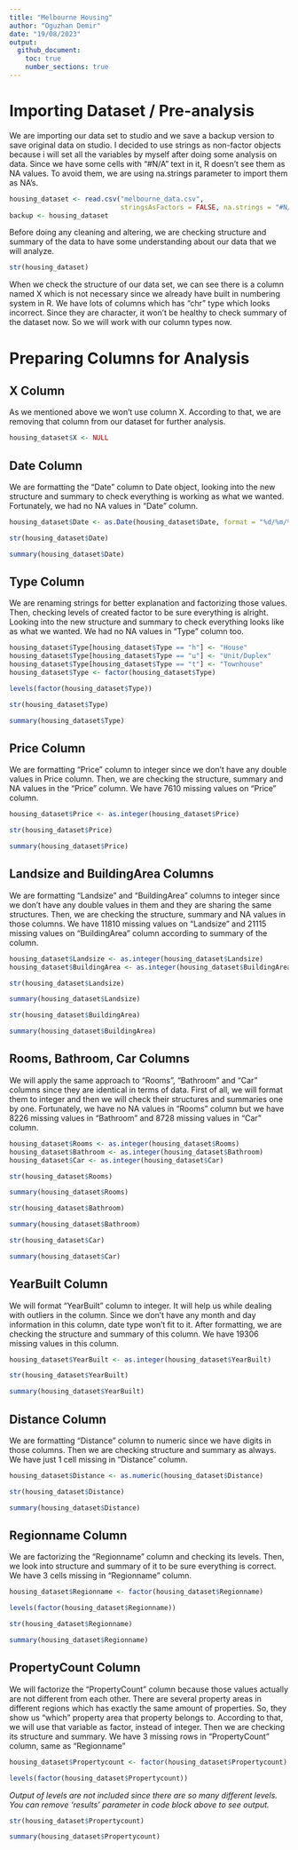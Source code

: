 ```yaml
---
title: "Melbourne Housing"
author: "Oguzhan Demir"
date: "19/08/2023"
output: 
  github_document:
    toc: true
    number_sections: true
---
```


# Importing Dataset / Pre-analysis

We are importing our data set to studio and we save a backup version to save original data on studio. I decided to use strings as non-factor objects because i will set all the variables by myself after doing some analysis on data. Since we have some cells with “#N/A” text in it, R doesn’t see them as NA values. To avoid them, we are using na.strings parameter to import them as NA’s.

```r
housing_dataset <- read.csv("melbourne_data.csv",
                            stringsAsFactors = FALSE, na.strings = "#N/A")
backup <- housing_dataset
```

Before doing any cleaning and altering, we are checking structure and summary of the data to have some understanding about our data that we will analyze.


```r
str(housing_dataset)
```

When we check the structure of our data set, we can see there is a column named X which is not necessary since we already have built in numbering system in R. We have lots of columns which has “chr” type which looks incorrect. Since they are character, it won’t be healthy to check summary of the dataset now. So we will work with our column types now.

# Preparing Columns for Analysis

## X Column

As we mentioned above we won’t use column X. According to that, we are removing that column from our dataset for further analysis.

```r
housing_dataset$X <- NULL
```

## Date Column

We are formatting the “Date” column to Date object, looking into the new structure and summary to check everything is working as what we wanted. Fortunately, we had no NA values in “Date” column.

```r
housing_dataset$Date <- as.Date(housing_dataset$Date, format = "%d/%m/%Y")
```

```r
str(housing_dataset$Date)
```

```r
summary(housing_dataset$Date)
```

## Type Column

We are renaming strings for better explanation and factorizing those values. Then, checking levels of created factor to be sure everything is alright. Looking into the new structure and summary to check everything looks like as what we wanted. We had no NA values in “Type” column too.

```r
housing_dataset$Type[housing_dataset$Type == "h"] <- "House"
housing_dataset$Type[housing_dataset$Type == "u"] <- "Unit/Duplex"
housing_dataset$Type[housing_dataset$Type == "t"] <- "Townhouse"
housing_dataset$Type <- factor(housing_dataset$Type)
```

```r
levels(factor(housing_dataset$Type))
```

```r
str(housing_dataset$Type)
```

```r
summary(housing_dataset$Type)
```

## Price Column

We are formatting “Price” column to integer since we don’t have any double values in Price column. Then, we are checking the structure, summary and NA values in the “Price” column. We have 7610 missing values on “Price” column.

```r
housing_dataset$Price <- as.integer(housing_dataset$Price)
```

```r
str(housing_dataset$Price)
```

```r
summary(housing_dataset$Price)
```

## Landsize and BuildingArea Columns

We are formatting “Landsize” and “BuildingArea” columns to integer since we don’t have any double values in them and they are sharing the same structures. Then, we are checking the structure, summary and NA values in those columns. We have 11810 missing values on “Landsize” and 21115 missing values on “BuildingArea” column according to summary of the column.

```r
housing_dataset$Landsize <- as.integer(housing_dataset$Landsize)
housing_dataset$BuildingArea <- as.integer(housing_dataset$BuildingArea)
```

```r
str(housing_dataset$Landsize)
```

```r
summary(housing_dataset$Landsize)
```

```r
str(housing_dataset$BuildingArea)
```

```r
summary(housing_dataset$BuildingArea)
```

## Rooms, Bathroom, Car Columns

We will apply the same approach to “Rooms”, “Bathroom” and “Car” columns since they are identical in terms of data. First of all, we will format them to integer and then we will check their structures and summaries one by one. Fortunately, we have no NA values in “Rooms” column but we have 8226 missing values in “Bathroom” and 8728 missing values in “Car” column.

```r
housing_dataset$Rooms <- as.integer(housing_dataset$Rooms)
housing_dataset$Bathroom <- as.integer(housing_dataset$Bathroom)
housing_dataset$Car <- as.integer(housing_dataset$Car)
```

```r
str(housing_dataset$Rooms)
```

```r
summary(housing_dataset$Rooms)
```

```r
str(housing_dataset$Bathroom)
```

```r
summary(housing_dataset$Bathroom)
```

```r
str(housing_dataset$Car)
```

```r
summary(housing_dataset$Car)
```

## YearBuilt Column
We will format “YearBuilt” column to integer. It will help us while dealing with outliers in the column. Since we don’t have any month and day information in this column, date type won’t fit to it. After formatting, we are checking the structure and summary of this column. We have 19306 missing values in this column.

```r
housing_dataset$YearBuilt <- as.integer(housing_dataset$YearBuilt)
```
```r
str(housing_dataset$YearBuilt)
```
```r
summary(housing_dataset$YearBuilt)
```

## Distance Column
We are formatting “Distance” column to numeric since we have digits in those columns. Then we are checking structure and summary as always. We have just 1 cell missing in “Distance” column.

```r
housing_dataset$Distance <- as.numeric(housing_dataset$Distance)
```

```r
str(housing_dataset$Distance)
```
```r
summary(housing_dataset$Distance)
```

## Regionname Column
We are factorizing the “Regionname” column and checking its levels. Then, we look into structure and summary of it to be sure everything is correct. We have 3 cells missing in “Regionname” column.

```r
housing_dataset$Regionname <- factor(housing_dataset$Regionname)
```

```r
levels(factor(housing_dataset$Regionname))
```
```r
str(housing_dataset$Regionname)
```
```r
summary(housing_dataset$Regionname)
```

## PropertyCount Column
We will factorize the “PropertyCount” column because those values actually are not different from each other. There are several property areas in different regions which has exactly the same amount of properties. So, they show us “which” property area that property belongs to. According to that, we will use that variable as factor, instead of integer. Then we are checking its structure and summary. We have 3 missing rows in
“PropertyCount” column, same as “Regionname”

```r
housing_dataset$Propertycount <- factor(housing_dataset$Propertycount)
```

```r
levels(factor(housing_dataset$Propertycount))
```

*Output of levels are not included since there are so many different levels. You can remove 'results' parameter in code block above to see output.*

```r
str(housing_dataset$Propertycount)
```
```r
summary(housing_dataset$Propertycount)
```